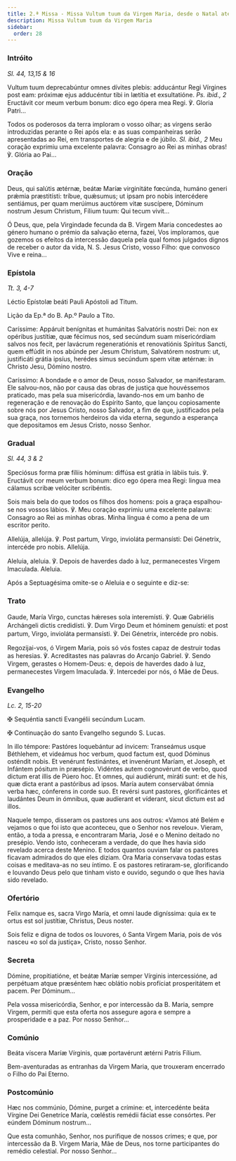 ```yaml
---
title: 2.ª Missa - Missa Vultum tuum da Virgem Maria, desde o Natal até à Purificação
description: Missa Vultum tuum da Virgem Maria
sidebar:
  order: 28
---
```


### Intróito

<em>Sl. 44, 13,15 & 16</em>

<div class="side-by-side not-content">

Vultum tuum deprecabúntur omnes dívites plebis: adducántur Regi Vírgines post eam: próximæ ejus adducéntur tibi in lætítia et exsultatióne. <em>Ps. ibid., 2</em> Eructávit cor meum verbum bonum: dico ego ópera mea Regi. ℣. Gloria Patri...

Todos os poderosos da terra imploram o vosso olhar; as virgens serão introduzidas perante o Rei após ela: e as suas companheiras serão apresentadas ao Rei, em transportes de alegria e de júbilo. <em>Sl. ibid., 2</em> Meu coração exprimiu uma excelente palavra: Consagro ao Rei as minhas obras! ℣. Glória ao Pai...

</div>

### Oração

<div class="side-by-side not-content">

Deus, qui salútis ætérnæ, beátæ Maríæ virginitáte fœcúnda, humáno generi prǽmia præstitísti: tríbue, quǽsumus; ut ipsam pro nobis intercédere sentiámus, per quam merúimus auctórem vitæ suscípere, Dóminum nostrum Jesum Christum, Fílium tuum: Qui tecum vivit...

Ó Deus, que, pela Virgindade fecunda da B. Virgem Maria concedestes ao género humano o prémio da salvação eterna, fazei, Vos imploramos, que gozemos os efeitos da intercessão daquela pela qual fomos julgados dignos de receber o autor da vida, N. S. Jesus Cristo, vosso Filho: que convosco Vive e reina...

</div>

### Epístola

<em>Tt. 3, 4-7</em>

<div class="side-by-side not-content">

Léctio Epístolæ beáti Pauli Apóstoli ad Titum.

Lição da Ep.ª do B. Ap.º Paulo a Tito.

Caríssime: Appáruit benígnitas et humánitas Salvatóris nostri Dei: non ex opéribus justítiæ, quæ fécimus nos, sed secúndum suam misericórdiam salvos nos fecit, per lavácrum regeneratiónis et renovatiónis Spíritus Sancti, quem effúdit in nos abúnde per Jesum Christum, Salvatórem nostrum: ut, justificáti grátia ipsíus, herédes simus secúndum spem vitæ ætérnæ: in Christo Jesu, Dómino nostro.

Caríssimo: A bondade e o amor de Deus, nosso Salvador, se manifestaram. Ele salvou-nos, não por causa das obras de justiça que houvéssemos praticado, mas pela sua misericórdia, lavando-nos em um banho de regeneração e de renovação do Espírito Santo, que lançou copiosamente sobre nós por Jesus Cristo, nosso Salvador, a fim de que, justificados pela sua graça, nos tornemos herdeiros da vida eterna, segundo a esperança que depositamos em Jesus Cristo, nosso Senhor.

</div>

### Gradual

<em>Sl. 44, 3 & 2</em>

<div class="side-by-side not-content">

Speciósus forma præ fíliis hóminum: diffúsa est grátia in lábiis tuis. ℣. Eructávit cor meum verbum bonum: dico ego ópera mea Regi: lingua mea cálamus scribæ velóciter scribéntis.

Sois mais bela do que todos os filhos dos homens: pois a graça espalhou-se nos vossos lábios. ℣. Meu coração exprimiu uma excelente palavra: Consagro ao Rei as minhas obras. Minha língua é como a pena de um escritor perito.

Allelúja, allelúja. ℣. Post partum, Virgo, invioláta permansísti: Dei Génetrix, intercéde pro nobis. Allelúja.

Aleluia, aleluia. ℣. Depois de haverdes dado à luz, permanecestes Virgem Imaculada. Aleluia.

</div>

<aside>Após a Septuagésima omite-se o Aleluia e o seguinte e diz-se:</aside>

### Trato

<div class="side-by-side not-content">

Gaude, María Virgo, cunctas hǽreses sola interemísti. ℣. Quæ Gabriélis Archángeli dictis credidísti. ℣. Dum Virgo Deum et hóminem genuísti: et post partum, Virgo, invioláta permansísti. ℣. Dei Génetrix, intercéde pro nobis.

Regozijai-vos, ó Virgem Maria, pois só vós fostes capaz de destruir todas as heresias. ℣. Acreditastes nas palavras do Arcanjo Gabriel. ℣. Sendo Virgem, gerastes o Homem-Deus: e, depois de haverdes dado à luz, permanecestes Virgem Imaculada. ℣. Intercedei por nós, ó Mãe de Deus.

</div>

### Evangelho

<em>Lc. 2, 15-20</em>

<div class="side-by-side not-content">

<span class="cross text-red-500">✠</span> Sequéntia sancti Evangélii secúndum Lucam.

<span class="cross text-red-500">✠</span> Continuação do santo Evangelho segundo S. Lucas.

In illo témpore: Pastóres loquebántur ad ínvicem: Transeámus usque Béthlehem, et videámus hoc verbum, quod factum est, quod Dóminus osténdit nobis. Et venérunt festinántes, et invenérunt Maríam, et Joseph, et Infántem pósitum in præsépio. Vidéntes autem cognovérunt de verbo, quod dictum erat illis de Púero hoc. Et omnes, qui audiérunt, miráti sunt: et de his, quæ dicta erant a pastóribus ad ipsos. María autem conservábat ómnia verba hæc, cónferens in corde suo. Et revérsi sunt pastores, glorificántes et laudántes Deum in ómnibus, quæ audíerant et víderant, sicut dictum est ad illos.

Naquele tempo, disseram os pastores uns aos outros: «Vamos até Belém e vejamos o que foi isto que aconteceu, que o Senhor nos revelou». Vieram, então, a toda a pressa, e encontraram Maria, José e o Menino deitado no presépio. Vendo isto, conheceram a verdade, do que lhes havia sido revelado acerca deste Menino. E todos quantos ouviam falar os pastores ficavam admirados do que eles diziam. Ora Maria conservava todas estas coisas e meditava-as no seu íntimo. E os pastores retiraram-se, glorificando e louvando Deus pelo que tinham visto e ouvido, segundo o que lhes havia sido revelado.

</div>

### Ofertório

<div class="side-by-side not-content">

Felix namque es, sacra Virgo María, et omni laude digníssima: quia ex te ortus est sol justítiæ, Christus, Deus noster.

Sois feliz e digna de todos os louvores, ó Santa Virgem Maria, pois de vós nasceu «o sol da justiça», Cristo, nosso Senhor.

</div>

### Secreta

<div class="side-by-side not-content">

Dómine, propitiatióne, et beátæ Maríæ semper Vírginis intercessióne, ad perpétuam atque præséntem hæc oblátio nobis profíciat prosperitátem et pacem. Per Dóminum...

Pela vossa misericórdia, Senhor, e por intercessão da B. Maria, sempre Virgem, permiti que esta oferta nos assegure agora e sempre a prosperidade e a paz. Por nosso Senhor...

</div>

### Comúnio

<div class="side-by-side not-content">

Beáta víscera Maríæ Vírginis, quæ portavérunt ætérni Patris Fílium.

Bem-aventuradas as entranhas da Virgem Maria, que trouxeram encerrado o Filho do Pai Eterno.

</div>

### Postcomúnio

<div class="side-by-side not-content">

Hæc nos commúnio, Dómine, purget a crímine: et, intercedénte beáta Vírgine Dei Genetríce María, cœléstis remédii fáciat esse consórtes. Per eúndem Dóminum nostrum...

Que esta comunhão, Senhor, nos purifique de nossos crimes; e que, por intercessão da B. Virgem Maria, Mãe de Deus, nos torne participantes do remédio celestial. Por nosso Senhor...

</div>
